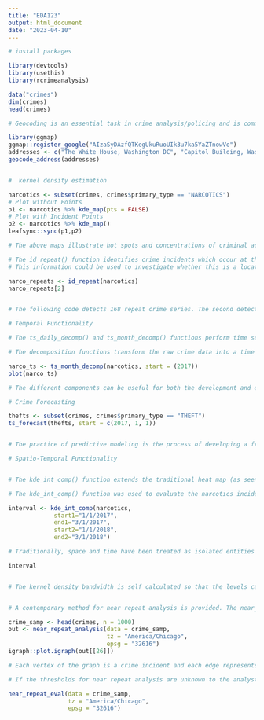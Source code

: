 ```yaml
---
title: "EDA123"
output: html_document
date: "2023-04-10"
---
```


```r
# install packages

library(devtools)
library(usethis)
library(rcrimeanalysis)


```

```r

data("crimes")
dim(crimes)
head(crimes)


```


```r

# Geocoding is an essential task in crime analysis/policing and is commonly needed since location data is collected upon report (call for service or statement/affidavit) as an address from the caller or person involved. Once the data is transformed into a geospatial coordinate (latitude, longitude), analysis can take place.


```



```r

library(ggmap)
ggmap::register_google("AIzaSyDAzfQTKegUkuRuoUIk3u7ka5YaZTnowVo")
addresses <- c("The White House, Washington DC", "Capitol Building, Washington DC")
geocode_address(addresses)



```








```r

#  kernel density estimation 

narcotics <- subset(crimes, crimes$primary_type == "NARCOTICS")
# Plot without Points
p1 <- narcotics %>% kde_map(pts = FALSE)
# Plot with Incident Points
p2 <- narcotics %>% kde_map()
leafsync::sync(p1,p2)


```

```r

# The above maps illustrate hot spots and concentrations of criminal activities by place. The pts parameter was included to facilitate the visualization of the data. The population of the pop-up boxes from the data is automated, given that the data is structured as is the example crimes data.

```



```r


# The id_repeat() function identifies crime incidents which occur at the same location. The identification of repeat crimes can be vital to the linkage of crime incidents and assessment of places. 
# This information could be used to investigate whether this is a location where the narcotics are being dealt, or if there is another rationale for these incidents.

narco_repeats <- id_repeat(narcotics)
narco_repeats[2]



```


```r

# The following code detects 168 repeat crime series. The second detected repeat series is printed which shows that 4 different possession incidents occurred on the same sidewalk throughout 2019. 

```




```r

# Temporal Functionality

# The ts_daily_decomp() and ts_month_decomp() functions perform time series decomposition of crime incident data collected over time for pattern detection. Each function is optimized for a certain frequency interval of data in the time series.

# The decomposition functions transform the raw crime data into a time series, perform locally weighted regression for smoothing, and plot the resultant decomposed components of the time series into identified seasonal, trend and irregular components.

narco_ts <- ts_month_decomp(narcotics, start = (2017))
plot(narco_ts)


```

```r

# The different components can be useful for both the development and evaluation of strategic action. For example, seasonality can be used for administrative planning through personnel and resource allocation. Changepoints in the trend component can be used to identify changes in the crime patterns. For example, if a policy change took place mid 2017, this change may have stimulated narcotics activity or have increased detection and closure rates of narcotics incidents.


```


```r

# Crime Forecasting

thefts <- subset(crimes, crimes$primary_type == "THEFT")
ts_forecast(thefts, start = c(2017, 1, 1))



```

```r

# The practice of predictive modeling is the process of developing a framework or model which enables the understanding and quantification of the prediction accuracy on future, yet-to-be-seen data. This can be useful in a forward-looking sense to gain an understanding of what future criminal activity could look like. The ts_forecast() function uses the crime data to predict the future crime trend and daily frequency with different confidence levels for the next 365 days.

```



```r
# Spatio-Temporal Functionality


# The kde_int_comp() function extends the traditional heat map (as seen with kde_map()) to perform a comparsion across time intervals. Combining the distribution of incidents with time intervals effectively visualizes the time series data in space, which can be very useful in identifying displacements in criminal activity.  

# The kde_int_comp() function was used to evaluate the narcotics incidents from the beginning of 2017 and 2018. Returned is a net difference raster and then 3 leaflet (Interval 1, Interval 2, Net Difference) widgets for detailed comparison.

interval <- kde_int_comp(narcotics,
             start1="1/1/2017", 
             end1="3/1/2017", 
             start2="1/1/2018", 
             end2="3/1/2018")

```

```r

# Traditionally, space and time have been treated as isolated entities in crime analysis. Combination of these data into a spatio-temporal crime analysis workflow can facilitate a more robust analysis because an incident occurs as an interaction between persons or objects within both space and time domains.


```


```r

interval



```



```r


# The kernel density bandwidth is self calculated so that the levels can be kept consistent. The net difference plot is in terms of levels from the above interval maps. Note the multiple plots are synced such that a translation on one image also occurs on the other images. The interval map headers populate based on the user specified intervals. Since the purpose of the function is to compare the general trend across intervals, there is no option which can specify the plotting of crime incidents as in the kde_map() function.



```











```r

# A contemporary method for near repeat analysis is provided. The near_repeat_analysis() function searches crime data for spatio-temporal clustering of crime. The function identifies patterns under specified thresholds (distance and time) and determines whether incident x is within this distance and time for all other incidents in the dataset. An adjacency matrix method is employed to link these incidents in igraph networks.


```




```r

crime_samp <- head(crimes, n = 1000)
out <- near_repeat_analysis(data = crime_samp, 
                            tz = "America/Chicago",
                            epsg = "32616")
igraph::plot.igraph(out[[26]])


```

```r

# Each vertex of the graph is a crime incident and each edge represents the linkage of these incidents within the specified spatial and temporal parameters. The linkage networks provide potential crime networks discovered under the near repeat premise for intelligence driven police investigation and intervention.


```



```r

# If the thresholds for near repeat analysis are unknown to the analyst, the near_repeat_eval() function recommends optimal parameters for an area through three dimensional modelling of the spatio-temporal clustering present in the data. The function returns a 2x2 table with the optimal distance and time threshold parameters. This function is computationally intensive, therefore, a progress bar is integrated for the user to track completion percentage.

```



```r

near_repeat_eval(data = crime_samp, 
                 tz = "America/Chicago",
                 epsg = "32616")



```




